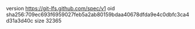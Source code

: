 version https://git-lfs.github.com/spec/v1
oid sha256:709ec693f6959027feb5a2ab80159bdaa40678dfda9e4c0dbfc3ca4d31a3d40c
size 32365
